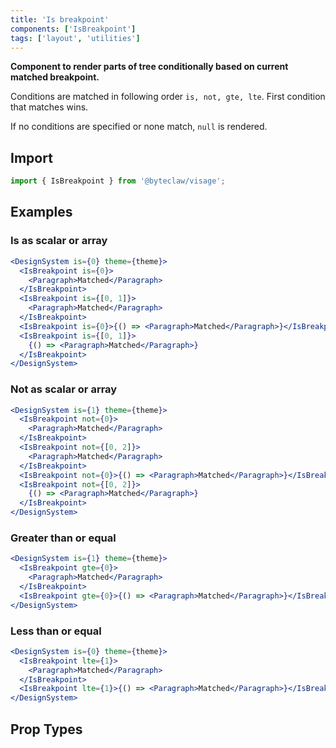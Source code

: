```yaml
---
title: 'Is breakpoint'
components: ['IsBreakpoint']
tags: ['layout', 'utilities']
---
```


**Component to render parts of tree conditionally based on current matched breakpoint.**

Conditions are matched in following order `is, not, gte, lte`. First condition that matches wins.

If no conditions are specified or none match, `null` is rendered.

## Import

```js transpile=false
import { IsBreakpoint } from '@byteclaw/visage';
```

## Examples

### Is as scalar or array

```jsx live=true
<DesignSystem is={0} theme={theme}>
  <IsBreakpoint is={0}>
    <Paragraph>Matched</Paragraph>
  </IsBreakpoint>
  <IsBreakpoint is={[0, 1]}>
    <Paragraph>Matched</Paragraph>
  </IsBreakpoint>
  <IsBreakpoint is={0}>{() => <Paragraph>Matched</Paragraph>}</IsBreakpoint>
  <IsBreakpoint is={[0, 1]}>
    {() => <Paragraph>Matched</Paragraph>}
  </IsBreakpoint>
</DesignSystem>
```

### Not as scalar or array

```jsx live=true
<DesignSystem is={1} theme={theme}>
  <IsBreakpoint not={0}>
    <Paragraph>Matched</Paragraph>
  </IsBreakpoint>
  <IsBreakpoint not={[0, 2]}>
    <Paragraph>Matched</Paragraph>
  </IsBreakpoint>
  <IsBreakpoint not={0}>{() => <Paragraph>Matched</Paragraph>}</IsBreakpoint>
  <IsBreakpoint not={[0, 2]}>
    {() => <Paragraph>Matched</Paragraph>}
  </IsBreakpoint>
</DesignSystem>
```

### Greater than or equal

```jsx live=true
<DesignSystem is={1} theme={theme}>
  <IsBreakpoint gte={0}>
    <Paragraph>Matched</Paragraph>
  </IsBreakpoint>
  <IsBreakpoint gte={0}>{() => <Paragraph>Matched</Paragraph>}</IsBreakpoint>
</DesignSystem>
```

### Less than or equal

```jsx live=true
<DesignSystem is={0} theme={theme}>
  <IsBreakpoint lte={1}>
    <Paragraph>Matched</Paragraph>
  </IsBreakpoint>
  <IsBreakpoint lte={1}>{() => <Paragraph>Matched</Paragraph>}</IsBreakpoint>
</DesignSystem>
```

## Prop Types

<PropTypes component="IsBreakpoint" />
